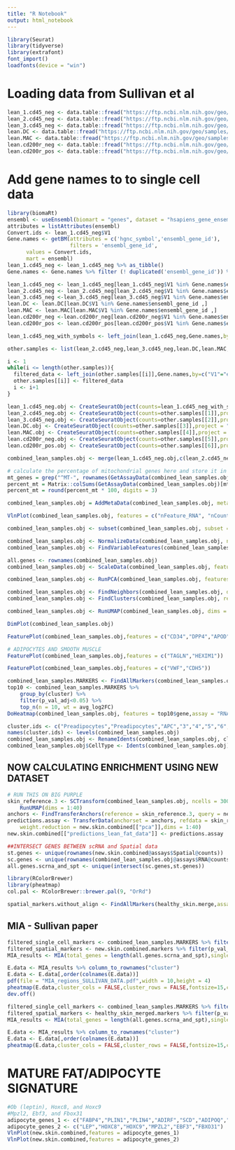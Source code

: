 ```yaml
---
title: "R Notebook"
output: html_notebook
---
```


```r
library(Seurat)
library(tidyverse)
library(extrafont) 
font_import()
loadfonts(device = "win")
```

# Loading data from Sullivan et al
```r
lean_1.cd45_neg <- data.table::fread("https://ftp.ncbi.nlm.nih.gov/geo/samples/GSM4717nnn/GSM4717152/suppl/GSM4717152_CD45N-L1.csv.gz")
lean_2.cd45_neg <- data.table::fread("https://ftp.ncbi.nlm.nih.gov/geo/samples/GSM4717nnn/GSM4717153/suppl/GSM4717153_CD45N-L2.csv.gz")
lean_3.cd45_neg <- data.table::fread("https://ftp.ncbi.nlm.nih.gov/geo/samples/GSM4717nnn/GSM4717154/suppl/GSM4717154_CD45N-L3.csv.gz")
lean.DC <- data.table::fread("https://ftp.ncbi.nlm.nih.gov/geo/samples/GSM4724nnn/GSM4724865/suppl/GSM4724865_DC_Lean.csv.gz")
lean.MAC <- data.table::fread("https://ftp.ncbi.nlm.nih.gov/geo/samples/GSM4724nnn/GSM4724867/suppl/GSM4724867_Mac_Lean.csv.gz")
lean.cd200r_neg <- data.table::fread("https://ftp.ncbi.nlm.nih.gov/geo/samples/GSM4724nnn/GSM4724861/suppl/GSM4724861_CD200r_Negative_Lean.csv.gz")
lean.cd200r_pos <- data.table::fread("https://ftp.ncbi.nlm.nih.gov/geo/samples/GSM4724nnn/GSM4724863/suppl/GSM4724863_CD200r_Positive_Lean.csv.gz")
```

# Add gene names to to single cell data
```r
library(biomaRt)
ensembl <- useEnsembl(biomart = "genes", dataset = "hsapiens_gene_ensembl")
attributes = listAttributes(ensembl)
Convert.ids <- lean_1.cd45_neg$V1
Gene.names <- getBM(attributes = c('hgnc_symbol','ensembl_gene_id'),
                    filters = 'ensembl_gene_id',
      values = Convert.ids, 
      mart = ensembl)
lean_1.cd45_neg <- lean_1.cd45_neg %>% as_tibble()
Gene.names <- Gene.names %>% filter (! duplicated('ensembl_gene_id')) %>% as_tibble()

```

```r
lean_1.cd45_neg <- lean_1.cd45_neg[lean_1.cd45_neg$V1 %in% Gene.names$ensembl_gene_id ,]
lean_2.cd45_neg <- lean_2.cd45_neg[lean_2.cd45_neg$V1 %in% Gene.names$ensembl_gene_id ,] 
lean_3.cd45_neg <-lean_3.cd45_neg[lean_3.cd45_neg$V1 %in% Gene.names$ensembl_gene_id ,] 
lean.DC <- lean.DC[lean.DC$V1 %in% Gene.names$ensembl_gene_id ,] 
lean.MAC <- lean.MAC[lean.MAC$V1 %in% Gene.names$ensembl_gene_id ,] 
lean.cd200r_neg <-lean.cd200r_neg[lean.cd200r_neg$V1 %in% Gene.names$ensembl_gene_id ,] 
lean.cd200r_pos <- lean.cd200r_pos[lean.cd200r_pos$V1 %in% Gene.names$ensembl_gene_id ,] 

```


```r
lean_1.cd45_neg_with_symbols <- left_join(lean_1.cd45_neg,Gene.names,by=c("V1"="ensembl_gene_id"),keep=TRUE) %>% filter(!is.na("hgnc_symbol") | "hgnc_symbol" != "") %>%  distinct(ensembl_gene_id, .keep_all = TRUE) %>% dplyr::select(-c("V1","ensembl_gene_id")) %>%  distinct(hgnc_symbol, .keep_all = TRUE) %>% column_to_rownames("hgnc_symbol") %>% filter(rowMeans(is.na(.)) < 0.1)

other.samples <- list(lean_2.cd45_neg,lean_3.cd45_neg,lean.DC,lean.MAC,lean.cd200r_neg,lean.cd200r_pos)

```
```r
i <- 1
while(i <= length(other.samples)){
  filtered_data <- left_join(other.samples[[i]],Gene.names,by=c("V1"="ensembl_gene_id"),keep=TRUE) %>% filter(!is.na("hgnc_symbol") | "hgnc_symbol" != "") %>%  distinct(ensembl_gene_id, .keep_all = TRUE) %>% dplyr::select(-c("V1","ensembl_gene_id")) %>%  distinct(hgnc_symbol, .keep_all = TRUE) %>% column_to_rownames("hgnc_symbol") %>% filter(rowMeans(is.na(.)) < 0.1)
  other.samples[[i]] <- filtered_data
  i <- i+1
}
```

```r
lean_1.cd45_neg.obj <- CreateSeuratObject(counts=lean_1.cd45_neg_with_symbols,project = "LEAN DONOR 1 - CD45 -")
lean_2.cd45_neg.obj <- CreateSeuratObject(counts=other.samples[[1]],project = "LEAN DONOR 2 - CD45 -")
lean_3.cd45_neg.obj <- CreateSeuratObject(counts=other.samples[[2]],project = "LEAN DONOR 3 - CD45 -")
lean.DC.obj <- CreateSeuratObject(counts=other.samples[[3]],project = "LEAN DONOR - DC")
lean.MAC.obj <- CreateSeuratObject(counts=other.samples[[4]],project = "LEAN DONOR - MAC")
lean.cd200r_neg.obj <- CreateSeuratObject(counts=other.samples[[5]],project = "LEAN DONOR - CD200R -")
lean.cd200r_pos.obj <- CreateSeuratObject(counts=other.samples[[6]],project = "LEAN DONOR 3 - CD200R +")
```

```r
combined_lean_samples.obj <- merge(lean_1.cd45_neg.obj,c(lean_2.cd45_neg.obj,lean_3.cd45_neg.obj,lean.DC.obj ,lean.MAC.obj,lean.cd200r_neg.obj,lean.cd200r_pos.obj))
```

```r
# calculate the percentage of mitochondrial genes here and store it in percent.mito using the AddMetaData
mt_genes = grep("^MT-", rownames(GetAssayData(combined_lean_samples.obj)), ignore.case = TRUE, value = TRUE)
percent_mt = Matrix::colSums(GetAssayData(combined_lean_samples.obj)[mt_genes, ]) / Matrix::colSums(GetAssayData(combined_lean_samples.obj))
percent_mt = round(percent_mt * 100, digits = 3)

combined_lean_samples.obj = AddMetaData(combined_lean_samples.obj, metadata = percent_mt, col.name = "percent.mt")
```

```r
VlnPlot(combined_lean_samples.obj, features = c("nFeature_RNA", "nCount_RNA","percent.mt"), ncol = 3)
```

```r
combined_lean_samples.obj <- subset(combined_lean_samples.obj, subset = nFeature_RNA > 500 & percent.mt < 25)
```

```r
combined_lean_samples.obj <- NormalizeData(combined_lean_samples.obj, normalization.method = "LogNormalize", scale.factor = 10000)
combined_lean_samples.obj <- FindVariableFeatures(combined_lean_samples.obj, selection.method = "vst", nfeatures = 2000)
```

```r
all.genes <- rownames(combined_lean_samples.obj)
combined_lean_samples.obj <- ScaleData(combined_lean_samples.obj, features = all.genes)
```

```r
combined_lean_samples.obj <- RunPCA(combined_lean_samples.obj, features = VariableFeatures(object = combined_lean_samples.obj))
```

```r
combined_lean_samples.obj <- FindNeighbors(combined_lean_samples.obj, dims = 1:20)
combined_lean_samples.obj <- FindClusters(combined_lean_samples.obj, resolution = 0.5)
```

```r
combined_lean_samples.obj <- RunUMAP(combined_lean_samples.obj, dims = 1:20)
```

```r
DimPlot(combined_lean_samples.obj)
```

```r
FeaturePlot(combined_lean_samples.obj,features = c("CD34","DPP4","APOD","F3"))

# ADIPOCYTES AND SMOOTH MUSCLE
FeaturePlot(combined_lean_samples.obj,features = c("TAGLN","HEXIM1"))

FeaturePlot(combined_lean_samples.obj,features = c("VWF","CDH5"))
```

```r
combined_lean_samples.MARKERS <- FindAllMarkers(combined_lean_samples.obj, only.pos = TRUE, min.pct = 0.25, logfc.threshold = 0.25,assay = "RNA")
top10 <- combined_lean_samples.MARKERS %>%
    group_by(cluster) %>%
    filter(p_val_adj<0.05) %>%
    top_n(n = 10, wt = avg_log2FC) 
DoHeatmap(combined_lean_samples.obj, features = top10$gene,assay = "RNA") + NoLegend()
```
```r
cluster.ids <- c("Preadipocytes","Preadipocytes","APC","3","4","5","6","7","8","9","10","11","Endothelial Cells","Smooth Muscle","14","15","16","17")
names(cluster.ids) <- levels(combined_lean_samples.obj)
combined_lean_samples.obj <- RenameIdents(combined_lean_samples.obj, cluster.ids)
combined_lean_samples.obj$CellType <- Idents(combined_lean_samples.obj)
```

## NOW CALCULATING ENRICHMENT USING NEW DATASET
```r
# RUN THIS ON BIG PURPLE 
skin_reference.3 <- SCTransform(combined_lean_samples.obj, ncells = 3000, verbose = FALSE) %>% RunPCA(verbose = FALSE) %>% 
    RunUMAP(dims = 1:40)
anchors <- FindTransferAnchors(reference = skin_reference.3, query = new.skin.combined, normalization.method = "SCT")
predictions.assay <- TransferData(anchorset = anchors, refdata = skin_reference.3$CellType, prediction.assay = TRUE, 
    weight.reduction = new.skin.combined[["pca"]],dims = 1:40)
new.skin.combined[["predictions_lean_fat_data"]] <- predictions.assay
```

```r
##INTERSECT GENES BETWEEN scRNA and Spatial data
st.genes <- unique(rownames(new.skin.combined@assays$Spatial@counts))
sc.genes <- unique(rownames(combined_lean_samples.obj@assays$RNA@counts))
all.genes.scrna_and_spt <- unique(intersect(sc.genes,st.genes))
```

```r
library(RColorBrewer)
library(pheatmap)
col.pal <- RColorBrewer::brewer.pal(9, "OrRd")
```

```r
spatial_markers.without_align <- FindAllMarkers(healthy_skin.merge,assay = "Spatial")
```

## MIA - Sullivan paper
```r
filtered_single_cell_markers <- combined_lean_samples.MARKERS %>% filter(p_val_adj<=0.05) %>% group_by(cluster) %>% top_n(n =300,wt = avg_log2FC) %>% filter(avg_log2FC>0.25)
filtered_spatial_markers <- new.skin.combined.markers %>% filter(p_val_adj<=0.05) %>% group_by(cluster) %>% top_n(n =300,wt = avg_log2FC) %>% filter(avg_log2FC>0.25)
MIA_results <- MIA(total_genes = length(all.genes.scrna_and_spt),single_cell.markers = filtered_single_cell_markers,spatial.markers = filtered_spatial_markers)

E.data <- MIA_results %>% column_to_rownames("cluster")
E.data <- E.data[,order(colnames(E.data))]
pdf(file = "MIA_regions_SULLIVAN_DATA.pdf",width = 10,height = 4)
pheatmap(E.data,cluster_cols = FALSE,cluster_rows = FALSE,fontsize=15,color = col.pal)
dev.off()
```

```r
filtered_single_cell_markers <- combined_lean_samples.MARKERS %>% filter(p_val_adj<=0.05) %>% group_by(cluster) %>% top_n(n =300,wt = avg_log2FC) %>% filter(avg_log2FC>0.25)
filtered_spatial_markers <- healthy_skin_merged.markers %>% filter(p_val_adj<=0.05) %>% group_by(cluster) %>% top_n(n =300,wt = avg_log2FC) %>% filter(avg_log2FC>0.25)
MIA_results <- MIA(total_genes = length(all.genes.scrna_and_spt),single_cell.markers = filtered_single_cell_markers,spatial.markers = filtered_spatial_markers)

E.data <- MIA_results %>% column_to_rownames("cluster")
E.data <- E.data[,order(colnames(E.data))]
pheatmap(E.data,cluster_cols = FALSE,cluster_rows = FALSE,fontsize=15,color = col.pal)
```

# MATURE FAT/ADIPOCYTE SIGNATURE
```r
#Ob (leptin), Hoxc8, and Hoxc9
#Mpzl2, Ebf3, and Fbox31
adipocyte_genes_1 <- c("FABP4","PLIN1","PLIN4","ADIRF","SCD","ADIPOQ","CAV1","LPL")
adipocyte_genes_2 <- c("LEP","HOXC8","HOXC9","MPZL2","EBF3","FBXO31")
VlnPlot(new.skin.combined,features = adipocyte_genes_1)
VlnPlot(new.skin.combined,features = adipocyte_genes_2)
```

